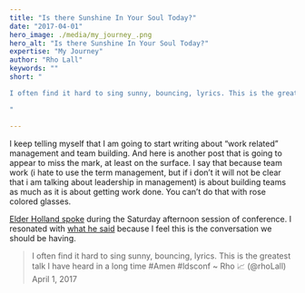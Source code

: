 ```yaml
---
title: "Is there Sunshine In Your Soul Today?"
date: "2017-04-01"
hero_image: ./media/my_journey_.png
hero_alt: "Is there Sunshine In Your Soul Today?"
expertise: "My Journey"
author: "Rho Lall"
keywords: ""
short: "

I often find it hard to sing sunny, bouncing, lyrics. This is the greatest talk I have heard in a long time

"

---
```

I keep telling myself that I am going to start writing about “work related” management and team building. And here is another post that is going to appear to miss the mark, at least on the surface. I say that because team work (i hate to use the term management, but if i don’t it will not be clear that i am talking about leadership in management) is about building teams as much as it is about getting work done. You can’t do that with rose colored glasses.

[Elder Holland spoke](https://www.churchofjesuschrist.org/study/general-conference/2017/04/songs-sung-and-unsung?lang=eng) during the Saturday afternoon session of conference. I resonated with [what he said](https://www.churchofjesuschrist.org/study/general-conference/2017/04/songs-sung-and-unsung?lang=eng) because I feel this is the conversation we should be having.

>I often find it hard to sing sunny, bouncing, lyrics. This is the greatest talk I have heard in a long time #Amen #ldsconf ~ Rho 📈 (@rhoLall) April 1, 2017